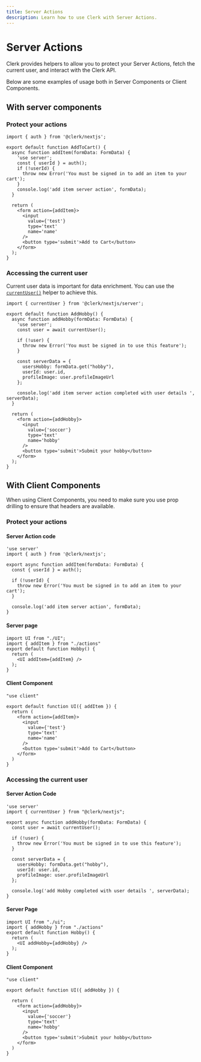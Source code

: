 ```yaml
---
title: Server Actions
description: Learn how to use Clerk with Server Actions.
---
```


# Server Actions

Clerk provides helpers to allow you to protect your Server Actions, fetch the current user, and interact with the Clerk API.

Below are some examples of usage both in Server Components or Client Components.

## With server components

### Protect your actions

```tsx filename="actions.[js/ts]"
import { auth } from '@clerk/nextjs';

export default function AddToCart() {
  async function addItem(formData: FormData) {
    'use server';
    const { userId } = auth();
    if (!userId) {
      throw new Error('You must be signed in to add an item to your cart');
    }
    console.log('add item server action', formData);
  }

  return (
    <form action={addItem}>
      <input
        value={'test'}
        type='text'
        name='name'
      />
      <button type='submit'>Add to Cart</button>
    </form>
  );
}
```

### Accessing the current user

Current user data is important for data enrichment. You can use the [`currentUser()`](/docs/references/nextjs/current-user) helper to achieve this.

```tsx filename="app/page.[jsx/tsx]"
import { currentUser } from '@clerk/nextjs/server';

export default function AddHobby() {
  async function addHobby(formData: FormData) {
    'use server';
    const user = await currentUser();

    if (!user) {
      throw new Error('You must be signed in to use this feature');
    }

    const serverData = {
      usersHobby: formData.get("hobby"),
      userId: user.id,
      profileImage: user.profileImageUrl
    };

    console.log('add item server action completed with user details ', serverData);
  }

  return (
    <form action={addHobby}>
      <input
        value={'soccer'}
        type='text'
        name='hobby'
      />
      <button type='submit'>Submit your hobby</button>
    </form>
  );
}
```

## With Client Components

When using Client Components, you need to make sure you use prop drilling to ensure that headers are available.

### Protect your actions

#### Server Action code

```tsx filename="actions.[js/ts]"
'use server'
import { auth } from '@clerk/nextjs';

export async function addItem(formData: FormData) {
  const { userId } = auth();

  if (!userId) {
    throw new Error('You must be signed in to add an item to your cart');
  }

  console.log('add item server action', formData);
}
```

#### Server page

```tsx filename="page.[jsx/tsx]"
import UI from "./UI";
import { addItem } from "./actions"
export default function Hobby() {
  return (
    <UI addItem={addItem} />
  );
}
```

#### Client Component

```tsx filename="ui.[jsx/tsx]"
"use client"

export default function UI({ addItem }) {
  return (
    <form action={addItem}>
      <input
        value={'test'}
        type='text'
        name='name'
      />
      <button type='submit'>Add to Cart</button>
    </form>
  )
}
```

### Accessing the current user

#### Server Action Code

```tsx filename="actions.[js/ts]"
'use server'
import { currentUser } from "@clerk/nextjs";

export async function addHobby(formData: FormData) {
  const user = await currentUser();

  if (!user) {
    throw new Error('You must be signed in to use this feature');
  }

  const serverData = {
    usersHobby: formData.get("hobby"),
    userId: user.id,
    profileImage: user.profileImageUrl
  };

  console.log('add Hobby completed with user details ', serverData);
}
```

#### Server Page

```tsx filename="page.[jsx/tsx]"
import UI from "./ui";
import { addHobby } from "./actions"
export default function Hobby() {
  return (
    <UI addHobby={addHobby} />
  );
}
```

#### Client Component

```tsx filename="ui.[jsx/tsx]"
"use client"

export default function UI({ addHobby }) {

  return (
    <form action={addHobby}>
      <input
        value={'soccer'}
        type='text'
        name='hobby'
      />
      <button type='submit'>Submit your hobby</button>
    </form>
  )
}
```